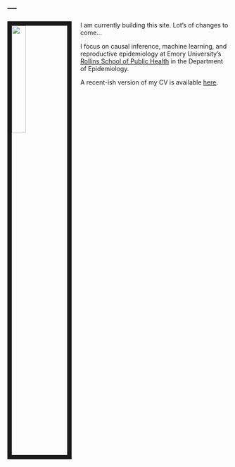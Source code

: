 ---
---

<link rel="stylesheet" href="styles.css" type="text/css">

<img src="figures/naimi_crop.jpeg" style="width:25%; border:10px solid; margin-right: 20px" align="left">

I am currently building this site. Lot's of changes to come...

I focus on causal inference, machine learning, and reproductive epidemiology at Emory University's [Rollins School of Public Health](https://www.sph.emory.edu/) in the Department of Epidemiology. 

A recent-ish version of my CV is available [here](files/CV.ain.Jul2020.pdf).